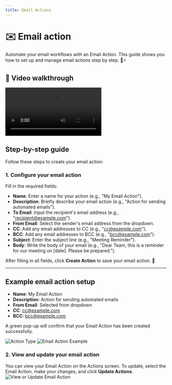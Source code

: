 ```yaml
---
title: Email Actions
---
```


# ✉️ Email action

Automate your email workflows with an Email Action. This guide shows you how to set up and manage email actions step by step. 📧⚡

## 🎥 Video walkthrough

<div class="card-video">
  <video src="https://storage.googleapis.com/helpsessionvideos/Contactswing/Videos/EA.mp4" autoplay playsinline controls title="Email Action Walkthrough"></video>
</div>

## Step-by-step guide

Follow these steps to create your email action:

### 1. Configure your email action

Fill in the required fields:
- **Name**: Enter a name for your action (e.g., "My Email Action").
- **Description**: Briefly describe your email action (e.g., "Action for sending automated emails").
- **To Email**: Input the recipient's email address (e.g., "recipient@example.com").
- **From Email**: Select the sender's email address from the dropdown.
- **CC**: Add any email addresses to CC (e.g., "cc@example.com").
- **BCC**: Add any email addresses to BCC (e.g., "bcc@example.com").
- **Subject**: Enter the subject line (e.g., "Meeting Reminder").
- **Body**: Write the body of your email (e.g., "Dear Team, this is a reminder for our meeting on [date]. Please be prepared.").

After filling in all fields, click **Create Action** to save your email action. 🎉

---

## Example email action setup

- **Name**: My Email Action  
- **Description**: Action for sending automated emails  
- **From Email**: Selected from dropdown  
- **CC**: cc@example.com  
- **BCC**: bcc@example.com

A green pop-up will confirm that your Email Action has been created successfully.

<img src="https://storage.googleapis.com/helpsessionvideos/Contactswing/images/at.jpg" alt="Action Type" />
<img src="https://storage.googleapis.com/helpsessionvideos/Contactswing/images/email-ac.jpg" alt="Email Action Example" />

### 2. View and update your email action

You can view your Email Action on the Actions screen. To update, select the Email Action, make your changes, and click **Update Actions**.
<img src="https://storage.googleapis.com/helpsessionvideos/Contactswing/images/ea.jpg" alt="View or Update Email Action" />

